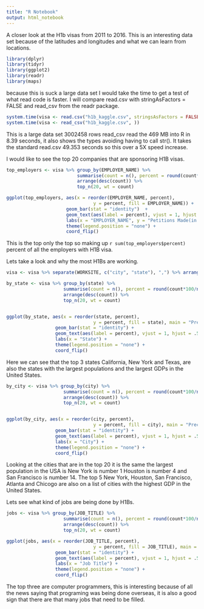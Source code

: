 ```yaml
---
title: "R Notebook"
output: html_notebook
---
```



A closer look at the H1b visas from 2011 to 2016. This is an interesting data set because of the latitudes and longitudes and what we can learn from locations.    
   
```r
library(dplyr)
library(tidyr)
library(ggplot2)
library(readr)
library(maps)
```   


because this is suck a large data set I would take the time to get a test of what read code is faster. I will compare read.csv with stringAsFactors = FALSE and read_csv from the readr package.   
```r
system.time(visa <- read.csv("h1b_kaggle.csv", stringsAsFactors = FALSE))
system.time(visa <- read_csv("h1b_kaggle.csv", ))

```
This is a large data set 3002458 rows read_csv read the 469 MB into R in 8.39 seconds, it also shows the types avoiding having to call str(). It takes the standard read.csv 49.353 seconds so this over a 5X speed increase.     
   
I would like to see the top 20 companies that are sponsoring H1B visas.   
```r
top_employers <- visa %>% group_by(EMPLOYER_NAME) %>% 
                          summarise(count = n(), percent = round(count*100/nrow(visa), 2)) %>%
                          arrange(desc(count)) %>%
                          top_n(20, wt = count) 

ggplot(top_employers, aes(x = reorder(EMPLOYER_NAME, percent),
                                y = percent, fill = EMPLOYER_NAME)) + 
                      geom_bar(stat = "identity")  +
                      geom_text(aes(label = percent), vjust = 1, hjust = .5) + 
                      labs(x = "EMPLOYER_NAME", y = "Petitions Made(in percentage)") +  
                      theme(legend.position = "none") +
                      coord_flip()
```   
This is the top only the top so making up `r sum(top_employers$percent)` percent of all the employers with H1B visa.
   
      
Lets take a look and why the most H1Bs are working. 
```r
visa <- visa %>% separate(WORKSITE, c("city", "state"), ",") %>% arrange(state)

by_state <- visa %>% group_by(state) %>% 
                     summarise(count = n(), percent = round(count*100/nrow(visa),2)) %>% 
                     arrange(desc(count)) %>% 
                     top_n(20, wt = count)


ggplot(by_state, aes(x = reorder(state, percent),
                                y = percent, fill = state), main = "Precent by state") +
                  geom_bar(stat = "identity") +
                  geom_text(aes(label = percent), vjust = 1, hjust = .5) +
                  labs(x = "State") +
                  theme(legend.position = "none") +
                  coord_flip()


```   
Here we can see that the top 3 states California, New York and Texas, are also the states with the largest populations and the largest GDPs in the United States.   
    
```r
by_city <- visa %>% group_by(city) %>% 
                     summarise(count = n(), percent = round(count*100/nrow(visa),2)) %>% 
                     arrange(desc(count)) %>% 
                     top_n(20, wt = count)


ggplot(by_city, aes(x = reorder(city, percent),
                                y = percent, fill = city), main = "Precent by state") +
                  geom_bar(stat = "identity") +
                  geom_text(aes(label = percent), vjust = 1, hjust = .5) +
                  labs(x = "City") +
                  theme(legend.position = "none") +
                  coord_flip()
```   
Looking at the cities that are in the top 20 it is the same the largest population in the USA is New York is number 1 Houston is number 4 and San Francisco is number 14. The top 5 New York, Houston, San Francisco, Atlanta and Chicogo are also on a list of cities with the highest GDP in the United States.   
   
      
Lets see what kind of jobs are being done by H1Bs.   
```r
jobs <- visa %>% group_by(JOB_TITLE) %>% 
                     summarise(count = n(), percent = round(count*100/nrow(visa),2)) %>% 
                     arrange(desc(count)) %>% 
                     top_n(20, wt = count)

ggplot(jobs, aes(x = reorder(JOB_TITLE, percent),
                                y = percent, fill = JOB_TITLE), main = "Precent by state") +
                  geom_bar(stat = "identity") +
                  geom_text(aes(label = percent), vjust = 1, hjust = .5) +
                  labs(x = "Job Title") +
                  theme(legend.position = "none") +
                  coord_flip()
```   
   
The top three are computer programmers, this is interesting because of all the news saying that programing was being done overseas, it is also a good sign that there are that many jobs that need to be filled. 








